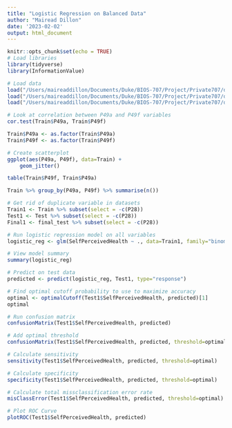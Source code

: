 ```yaml
---
title: "Logistic Regression on Balanced Data"
author: "Mairead Dillon"
date: '2023-02-02'
output: html_document
---
```


```r
knitr::opts_chunk$set(echo = TRUE)
# Load libraries
library(tidyverse)
library(InformationValue)

# Load data
load("/Users/maireaddillon/Documents/Duke/BIOS-707/Project/Private707/data/Balanced/ModelDev_Train.RData")
load("/Users/maireaddillon/Documents/Duke/BIOS-707/Project/Private707/data/Balanced/ModelDev_Test.RData")
load("/Users/maireaddillon/Documents/Duke/BIOS-707/Project/Private707/data/Balanced/FinalTest.RData")
```
     
```r
# Look at correlation between P49a and P49f variables
cor.test(Train$P49a, Train$P49f)

Train$P49a <- as.factor(Train$P49a)
Train$P49f <- as.factor(Train$P49f)

# Create scatterplot
ggplot(aes(P49a, P49f), data=Train) +
    geom_jitter()

table(Train$P49f, Train$P49a)

Train %>% group_by(P49a, P49f) %>% summarise(n())
```
     
```r
# Get rid of duplicate variable in datasets
Train1 <- Train %>% subset(select = -c(P28))
Test1 <- Test %>% subset(select = -c(P28))
Final1 <- final_test %>% subset(select = -c(P28))
```
    
```r
# Run logistic regression model on all variables
logistic_reg <- glm(SelfPerceivedHealth ~ ., data=Train1, family="binomial")

# View model summary
summary(logistic_reg)
```
    
```r
# Predict on test data
predicted <- predict(logistic_reg, Test1, type="response")

# Find optimal cutoff probability to use to maximize accuracy
optimal <- optimalCutoff(Test1$SelfPerceivedHealth, predicted)[1]
optimal
```
    
```r
# Run confusion matrix
confusionMatrix(Test1$SelfPerceivedHealth, predicted)

# Add optimal threshold
confusionMatrix(Test1$SelfPerceivedHealth, predicted, threshold=optimal)
```
    
```r
# Calculate sensitivity
sensitivity(Test1$SelfPerceivedHealth, predicted, threshold=optimal)

# Calculate specificity
specificity(Test1$SelfPerceivedHealth, predicted, threshold=optimal)

# Calculate total missclassification error rate
misClassError(Test1$SelfPerceivedHealth, predicted, threshold=optimal)
```
     
```r
# Plot ROC Curve
plotROC(Test1$SelfPerceivedHealth, predicted)
```

